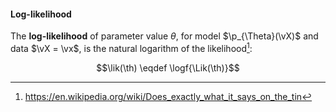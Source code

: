 :::{#def-loglik}

#### Log-likelihood

The **log-likelihood** of parameter value $\theta$, for model $\p_{\Theta}(\vX)$ and data $\vX = \vx$, is the natural logarithm of the likelihood^[ <https://en.wikipedia.org/wiki/Does_exactly_what_it_says_on_the_tin>]:

$$\lik(\th) \eqdef \logf{\Lik(\th)}$$
:::
